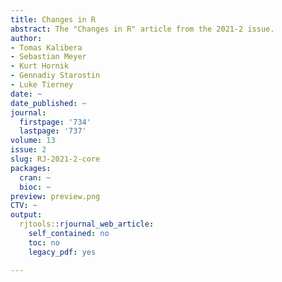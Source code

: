 ```yaml
---
title: Changes in R
abstract: The "Changes in R" article from the 2021-2 issue.
author:
- Tomas Kalibera
- Sebastian Meyer
- Kurt Hornik
- Gennadiy Starostin
- Luke Tierney
date: ~
date_published: ~
journal:
  firstpage: '734'
  lastpage: '737'
volume: 13
issue: 2
slug: RJ-2021-2-core
packages:
  cran: ~
  bioc: ~
preview: preview.png
CTV: ~
output:
  rjtools::rjournal_web_article:
    self_contained: no
    toc: no
    legacy_pdf: yes

---
```

